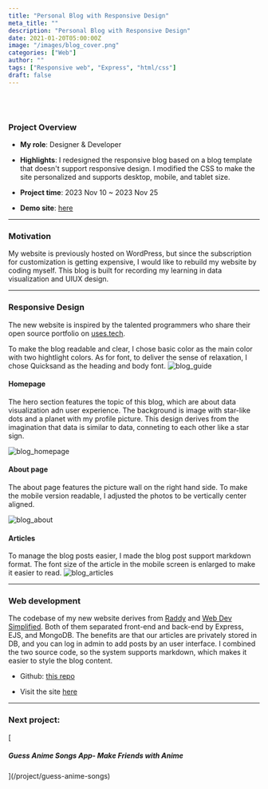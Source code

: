 ```yaml
---
title: "Personal Blog with Responsive Design"
meta_title: ""
description: "Personal Blog with Responsive Design"
date: 2021-01-20T05:00:00Z
image: "/images/blog_cover.png"
categories: ["Web"]
author: ""
tags: ["Responsive web", "Express", "html/css"]
draft: false
---
```


<br />
<br />

### Project Overview

- **My role**: Designer & Developer
- **Highlights**: I redesigned the responsive blog based on a blog template that doesn't support responsive design. I modified the CSS to make the site personalized and supports desktop, mobile, and tablet size.

- **Project time**: 2023 Nov 10 ~ 2023 Nov 25
- **Demo site**: [here](https://drab-teal-swordfish-tam.cyclic.app/)

---

### Motivation

My website is previously hosted on WordPress, but since the subscription for customization is getting expensive, I would like to rebuild my website by coding myself. This blog is built for recording my learning in data visualization and UIUX design.

---

### Responsive Design

The new website is inspired by the talented programmers who share their open source portfolio on [uses.tech](https://uses.tech/like/JavaScript).

To make the blog readable and clear, I chose basic color as the main color with two hightlight colors. As for font, to deliver the sense of relaxation, I chose Quicksand as the heading and body font.
![blog_guide](/images/blog_guide.png)

#### Homepage

The hero section features the topic of this blog, which are about data visualization adn user experience. The background is image with star-like dots and a planet with my profile picture. This design derives from the imagination that data is similar to data, conneting to each other like a star sign.

![blog_homepage](/images/blog_homepage.png)

#### About page

The about page features the picture wall on the right hand side. To make the mobile version readable, I adjusted the photos to be vertically center aligned.

![blog_about](/images/blog_about.png)

#### Articles

To manage the blog posts easier, I made the blog post support markdown format. The font size of the article in the mobile screen is enlarged to make it easier to read.
![blog_articles](/images/blog_articles.png)

---

### Web development

The codebase of my new website derives from [Raddy](https://github.com/RaddyTheBrand/25.NodeJs-Express-EJS-MongoDB--Blog) and [Web Dev Simplified](https://github.com/WebDevSimplified/Markdown-Blog). Both of them separated front-end and back-end by Express, EJS, and MongoDB. The benefits are that our articles are privately stored in DB, and you can log in admin to add posts by an user interface. I combined the two source code, so the system supports markdown, which makes it easier to style the blog content.

- Github: [this repo](https://github.com/yishanhsieh/Express-blog)

- Visit the site [here](https://drab-teal-swordfish-tam.cyclic.app/)

---

<h3>Next project:</h3> [<h5>Guess Anime Songs App- Make Friends with Anime</h5>](/project/guess-anime-songs)

